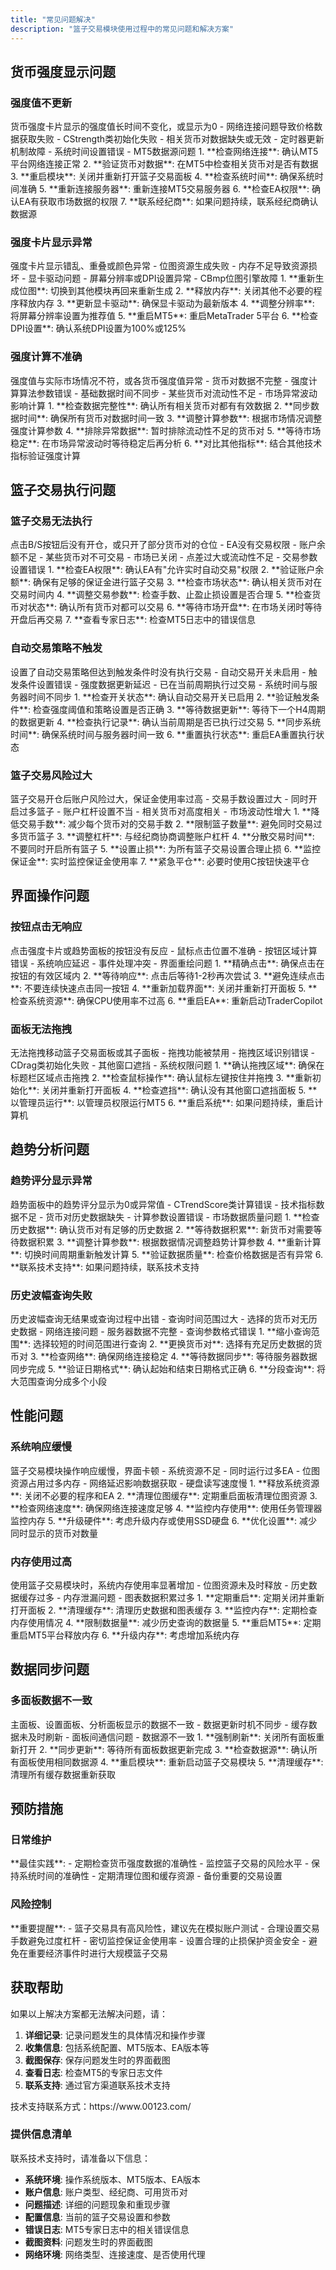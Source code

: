 ```yaml
---
title: "常见问题解决"
description: "篮子交易模块使用过程中的常见问题和解决方案"
---
```


## 货币强度显示问题

### 强度值不更新

<AccordionGroup>
  <Accordion title="问题描述">
    货币强度卡片显示的强度值长时间不变化，或显示为0
  </Accordion>
  
  <Accordion title="可能原因">
    - 网络连接问题导致价格数据获取失败
    - CStrength类初始化失败
    - 相关货币对数据缺失或无效
    - 定时器更新机制故障
    - 系统时间设置错误
    - MT5数据源问题
  </Accordion>
  
  <Accordion title="解决方案">
    1. **检查网络连接**: 确认MT5平台网络连接正常
    2. **验证货币对数据**: 在MT5中检查相关货币对是否有数据
    3. **重启模块**: 关闭并重新打开篮子交易面板
    4. **检查系统时间**: 确保系统时间准确
    5. **重新连接服务器**: 重新连接MT5交易服务器
    6. **检查EA权限**: 确认EA有获取市场数据的权限
    7. **联系经纪商**: 如果问题持续，联系经纪商确认数据源
  </Accordion>
</AccordionGroup>

### 强度卡片显示异常

<AccordionGroup>
  <Accordion title="问题描述">
    强度卡片显示错乱、重叠或颜色异常
  </Accordion>
  
  <Accordion title="可能原因">
    - 位图资源生成失败
    - 内存不足导致资源损坏
    - 显卡驱动问题
    - 屏幕分辨率或DPI设置异常
    - CBmp位图引擎故障
  </Accordion>
  
  <Accordion title="解决方案">
    1. **重新生成位图**: 切换到其他模块再回来重新生成
    2. **释放内存**: 关闭其他不必要的程序释放内存
    3. **更新显卡驱动**: 确保显卡驱动为最新版本
    4. **调整分辨率**: 将屏幕分辨率设置为推荐值
    5. **重启MT5**: 重启MetaTrader 5平台
    6. **检查DPI设置**: 确认系统DPI设置为100%或125%
  </Accordion>
</AccordionGroup>

### 强度计算不准确

<AccordionGroup>
  <Accordion title="问题描述">
    强度值与实际市场情况不符，或各货币强度值异常
  </Accordion>
  
  <Accordion title="可能原因">
    - 货币对数据不完整
    - 强度计算算法参数错误
    - 基础数据时间不同步
    - 某些货币对流动性不足
    - 市场异常波动影响计算
  </Accordion>
  
  <Accordion title="解决方案">
    1. **检查数据完整性**: 确认所有相关货币对都有有效数据
    2. **同步数据时间**: 确保所有货币对数据时间一致
    3. **调整计算参数**: 根据市场情况调整强度计算参数
    4. **排除异常数据**: 暂时排除流动性不足的货币对
    5. **等待市场稳定**: 在市场异常波动时等待稳定后再分析
    6. **对比其他指标**: 结合其他技术指标验证强度计算
  </Accordion>
</AccordionGroup>

## 篮子交易执行问题

### 篮子交易无法执行

<AccordionGroup>
  <Accordion title="问题描述">
    点击B/S按钮后没有开仓，或只开了部分货币对的仓位
  </Accordion>
  
  <Accordion title="可能原因">
    - EA没有交易权限
    - 账户余额不足
    - 某些货币对不可交易
    - 市场已关闭
    - 点差过大或流动性不足
    - 交易参数设置错误
  </Accordion>
  
  <Accordion title="解决方案">
    1. **检查EA权限**: 确认EA有"允许实时自动交易"权限
    2. **验证账户余额**: 确保有足够的保证金进行篮子交易
    3. **检查市场状态**: 确认相关货币对在交易时间内
    4. **调整交易参数**: 检查手数、止盈止损设置是否合理
    5. **检查货币对状态**: 确认所有货币对都可以交易
    6. **等待市场开盘**: 在市场关闭时等待开盘后再交易
    7. **查看专家日志**: 检查MT5日志中的错误信息
  </Accordion>
</AccordionGroup>

### 自动交易策略不触发

<AccordionGroup>
  <Accordion title="问题描述">
    设置了自动交易策略但达到触发条件时没有执行交易
  </Accordion>
  
  <Accordion title="可能原因">
    - 自动交易开关未启用
    - 触发条件设置错误
    - 强度数据更新延迟
    - 已在当前周期执行过交易
    - 系统时间与服务器时间不同步
  </Accordion>
  
  <Accordion title="解决方案">
    1. **检查开关状态**: 确认自动交易开关已启用
    2. **验证触发条件**: 检查强度阈值和策略设置是否正确
    3. **等待数据更新**: 等待下一个H4周期的数据更新
    4. **检查执行记录**: 确认当前周期是否已执行过交易
    5. **同步系统时间**: 确保系统时间与服务器时间一致
    6. **重置执行状态**: 重启EA重置执行状态
  </Accordion>
</AccordionGroup>

### 篮子交易风险过大

<AccordionGroup>
  <Accordion title="问题描述">
    篮子交易开仓后账户风险过大，保证金使用率过高
  </Accordion>
  
  <Accordion title="可能原因">
    - 交易手数设置过大
    - 同时开启过多篮子
    - 账户杠杆设置不当
    - 相关货币对高度相关
    - 市场波动性增大
  </Accordion>
  
  <Accordion title="解决方案">
    1. **降低交易手数**: 减少每个货币对的交易手数
    2. **限制篮子数量**: 避免同时交易过多货币篮子
    3. **调整杠杆**: 与经纪商协商调整账户杠杆
    4. **分散交易时间**: 不要同时开启所有篮子
    5. **设置止损**: 为所有篮子交易设置合理止损
    6. **监控保证金**: 实时监控保证金使用率
    7. **紧急平仓**: 必要时使用C按钮快速平仓
  </Accordion>
</AccordionGroup>

## 界面操作问题

### 按钮点击无响应

<AccordionGroup>
  <Accordion title="问题描述">
    点击强度卡片或趋势面板的按钮没有反应
  </Accordion>
  
  <Accordion title="可能原因">
    - 鼠标点击位置不准确
    - 按钮区域计算错误
    - 系统响应延迟
    - 事件处理冲突
    - 界面重绘问题
  </Accordion>
  
  <Accordion title="解决方案">
    1. **精确点击**: 确保点击在按钮的有效区域内
    2. **等待响应**: 点击后等待1-2秒再次尝试
    3. **避免连续点击**: 不要连续快速点击同一按钮
    4. **重新加载界面**: 关闭并重新打开面板
    5. **检查系统资源**: 确保CPU使用率不过高
    6. **重启EA**: 重新启动TraderCopilot
  </Accordion>
</AccordionGroup>

### 面板无法拖拽

<AccordionGroup>
  <Accordion title="问题描述">
    无法拖拽移动篮子交易面板或其子面板
  </Accordion>
  
  <Accordion title="可能原因">
    - 拖拽功能被禁用
    - 拖拽区域识别错误
    - CDrag类初始化失败
    - 其他窗口遮挡
    - 系统权限问题
  </Accordion>
  
  <Accordion title="解决方案">
    1. **确认拖拽区域**: 确保在标题栏区域点击拖拽
    2. **检查鼠标操作**: 确认鼠标左键按住并拖拽
    3. **重新初始化**: 关闭并重新打开面板
    4. **检查遮挡**: 确认没有其他窗口遮挡面板
    5. **以管理员运行**: 以管理员权限运行MT5
    6. **重启系统**: 如果问题持续，重启计算机
  </Accordion>
</AccordionGroup>

## 趋势分析问题

### 趋势评分显示异常

<AccordionGroup>
  <Accordion title="问题描述">
    趋势面板中的趋势评分显示为0或异常值
  </Accordion>
  
  <Accordion title="可能原因">
    - CTrendScore类计算错误
    - 技术指标数据不足
    - 货币对历史数据缺失
    - 计算参数设置错误
    - 市场数据质量问题
  </Accordion>
  
  <Accordion title="解决方案">
    1. **检查历史数据**: 确认货币对有足够的历史数据
    2. **等待数据积累**: 新货币对需要等待数据积累
    3. **调整计算参数**: 根据数据情况调整趋势计算参数
    4. **重新计算**: 切换时间周期重新触发计算
    5. **验证数据质量**: 检查价格数据是否有异常
    6. **联系技术支持**: 如果问题持续，联系技术支持
  </Accordion>
</AccordionGroup>

### 历史波幅查询失败

<AccordionGroup>
  <Accordion title="问题描述">
    历史波幅查询无结果或查询过程中出错
  </Accordion>
  
  <Accordion title="可能原因">
    - 查询时间范围过大
    - 选择的货币对无历史数据
    - 网络连接问题
    - 服务器数据不完整
    - 查询参数格式错误
  </Accordion>
  
  <Accordion title="解决方案">
    1. **缩小查询范围**: 选择较短的时间范围进行查询
    2. **更换货币对**: 选择有充足历史数据的货币对
    3. **检查网络**: 确保网络连接稳定
    4. **等待数据同步**: 等待服务器数据同步完成
    5. **验证日期格式**: 确认起始和结束日期格式正确
    6. **分段查询**: 将大范围查询分成多个小段
  </Accordion>
</AccordionGroup>

## 性能问题

### 系统响应缓慢

<AccordionGroup>
  <Accordion title="问题描述">
    篮子交易模块操作响应缓慢，界面卡顿
  </Accordion>
  
  <Accordion title="可能原因">
    - 系统资源不足
    - 同时运行过多EA
    - 位图资源占用过多内存
    - 网络延迟影响数据获取
    - 硬盘读写速度慢
  </Accordion>
  
  <Accordion title="解决方案">
    1. **释放系统资源**: 关闭不必要的程序和EA
    2. **清理位图缓存**: 定期重启面板清理位图资源
    3. **检查网络速度**: 确保网络连接速度足够
    4. **监控内存使用**: 使用任务管理器监控内存
    5. **升级硬件**: 考虑升级内存或使用SSD硬盘
    6. **优化设置**: 减少同时显示的货币对数量
  </Accordion>
</AccordionGroup>

### 内存使用过高

<AccordionGroup>
  <Accordion title="问题描述">
    使用篮子交易模块时，系统内存使用率显著增加
  </Accordion>
  
  <Accordion title="可能原因">
    - 位图资源未及时释放
    - 历史数据缓存过多
    - 内存泄漏问题
    - 图表数据积累过多
  </Accordion>
  
  <Accordion title="解决方案">
    1. **定期重启**: 定期关闭并重新打开面板
    2. **清理缓存**: 清理历史数据和图表缓存
    3. **监控内存**: 定期检查内存使用情况
    4. **限制数据量**: 减少历史查询的数据量
    5. **重启MT5**: 定期重启MT5平台释放内存
    6. **升级内存**: 考虑增加系统内存
  </Accordion>
</AccordionGroup>

## 数据同步问题

### 多面板数据不一致

<AccordionGroup>
  <Accordion title="问题描述">
    主面板、设置面板、分析面板显示的数据不一致
  </Accordion>
  
  <Accordion title="可能原因">
    - 数据更新时机不同步
    - 缓存数据未及时刷新
    - 面板间通信问题
    - 数据源不一致
  </Accordion>
  
  <Accordion title="解决方案">
    1. **强制刷新**: 关闭所有面板重新打开
    2. **同步更新**: 等待所有面板数据更新完成
    3. **检查数据源**: 确认所有面板使用相同数据源
    4. **重启模块**: 重新启动篮子交易模块
    5. **清理缓存**: 清理所有缓存数据重新获取
  </Accordion>
</AccordionGroup>

## 预防措施

### 日常维护

<Tip>
**最佳实践**:
- 定期检查货币强度数据的准确性
- 监控篮子交易的风险水平
- 保持系统时间的准确性
- 定期清理位图和缓存资源
- 备份重要的交易设置
</Tip>

### 风险控制

<Warning>
**重要提醒**:
- 篮子交易具有高风险性，建议先在模拟账户测试
- 合理设置交易手数避免过度杠杆
- 密切监控保证金使用率
- 设置合理的止损保护资金安全
- 避免在重要经济事件时进行大规模篮子交易
</Warning>

## 获取帮助

如果以上解决方案都无法解决问题，请：

1. **详细记录**: 记录问题发生的具体情况和操作步骤
2. **收集信息**: 包括系统配置、MT5版本、EA版本等
3. **截图保存**: 保存问题发生时的界面截图
4. **查看日志**: 检查MT5的专家日志文件
5. **联系支持**: 通过官方渠道联系技术支持

<Info>
技术支持联系方式：https://www.00123.com/
</Info>

### 提供信息清单

联系技术支持时，请准备以下信息：

- **系统环境**: 操作系统版本、MT5版本、EA版本
- **账户信息**: 账户类型、经纪商、可用货币对
- **问题描述**: 详细的问题现象和重现步骤
- **配置信息**: 当前的篮子交易设置和参数
- **错误日志**: MT5专家日志中的相关错误信息
- **截图资料**: 问题发生时的界面截图
- **网络环境**: 网络类型、连接速度、是否使用代理
